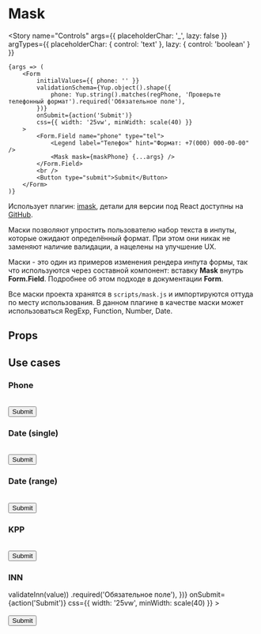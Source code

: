 
<Meta title="Standart / Mask" component={Mask} decorators={[centeredDecorator]} />

# Mask

<Story
    name="Controls"
    args={{ placeholderChar: '_', lazy: false }}
    argTypes={{ placeholderChar: { control: 'text' }, lazy: { control: 'boolean' } }}
>
    {args => (
        <Form
            initialValues={{ phone: '' }}
            validationSchema={Yup.object().shape({
                phone: Yup.string().matches(regPhone, 'Проверьте телефонный формат').required('Обязательное поле'),
            })}
            onSubmit={action('Submit')}
            css={{ width: '25vw', minWidth: scale(40) }}
        >
            <Form.Field name="phone" type="tel">
                <Legend label="Телефон" hint="Формат: +7(000) 000-00-00" />
                <Mask mask={maskPhone} {...args} />
            </Form.Field>
            <br />
            <Button type="submit">Submit</Button>
        </Form>
    )}
</Story>

Использует плагин: [imask](https://imask.js.org/), детали для версии под React доступны на [GitHub](https://github.com/uNmAnNeR/imaskjs/tree/master/packages/react-imask).

Маски позволяют упростить пользователю набор текста в инпуты, которые ожидают определённый формат. При этом они никак не заменяют наличие валидации, а нацелены на улучшение UX.

Маски - это один из примеров изменения рендера инпута формы, так что используются через составной компонент: вставку **Mask** внутрь **Form.Field**. Подробнее об этом подходе в документации **Form**.

Все маски проекта хранятся в `scripts/mask.js` и импортируются оттуда по месту использования. В данном плагине в качестве маски может использоваться RegExp, Function, Number, Date.

## Props

<ArgsTable story="Controls" />

## Use cases

### Phone

<Canvas>
    <Story name="Phone">
        <Form
            initialValues={{ phone: '' }}
            validationSchema={Yup.object().shape({
                phone: Yup.string().matches(regPhone, 'Проверьте телефонный формат').required('Обязательное поле'),
            })}
            onSubmit={action('Submit')}
            css={{ width: '25vw', minWidth: scale(40) }}
        >
            <Form.Field name="phone" type="tel">
                <Legend label="Телефон" hint="Формат: +7(000) 000-00-00" />
                <Mask mask={maskPhone} />
            </Form.Field>
            <br />
            <Button type="submit">Submit</Button>
        </Form>
    </Story>
</Canvas>

### Date (single)

<Canvas>
    <Story name="Date (single)">
        <Form
            initialValues={{ dateSingle: null }}
            validationSchema={Yup.object().shape({
                dateSingle: Yup.string().nullable().required('Обязательное поле'),
            })}
            onSubmit={action('Submit')}
            css={{ width: '25vw', minWidth: scale(40) }}
        >
            <Form.Field name="dateSingle">
                <Legend label="Одиночная дата" hint="Формат: dd.MM.yyyy" />
                <Mask mask={maskDateSingle} />
            </Form.Field>
            <br />
            <Button type="submit">Submit</Button>
        </Form>
    </Story>
</Canvas>

### Date (range)

<Canvas>
    <Story name="Date (range)">
        <Form
            initialValues={{ dateRange: null }}
            validationSchema={Yup.object().shape({
                dateRange: Yup.string().nullable().required('Обязательное поле'),
            })}
            onSubmit={action('Submit')}
            css={{ width: '25vw', minWidth: scale(40) }}
        >
            <Form.Field name="dateRange">
                <Legend label="Диапазон дат" hint="Формат: dd.MM.yyyy — dd.MM.yyyy" />
                <Mask mask="from - to" blocks={{ from: { mask: Date }, to: { mask: Date } }} />
            </Form.Field>
            <br />
            <Button type="submit">Submit</Button>
        </Form>
    </Story>
</Canvas>

### KPP

<Canvas>
    <Story name="KPP">
        <Form
            initialValues={{ kpp: '' }}
            validationSchema={Yup.object().shape({
                kpp: Yup.string().matches(regKpp, 'Проверьте формат КПП').required('Обязательное поле'),
            })}
            onSubmit={action('Submit')}
            css={{ width: '25vw', minWidth: scale(40) }}
        >
            <Form.Field name="kpp">
                <Legend label="КПП" hint="Формат: 0000AA000" />
                <Mask mask={maskKpp} />
            </Form.Field>
            <br />
            <Button type="submit">Submit</Button>
        </Form>
    </Story>
</Canvas>

### INN

<Canvas>
    <Story name="INN">
        <Form
            initialValues={{ inn: '' }}
            validationSchema={Yup.object().shape({
                inn: Yup.string()
                    .test('inn', 'Проверьте формат ИНН', value => validateInn(value))
                    .required('Обязательное поле'),
            })}
            onSubmit={action('Submit')}
            css={{ width: '25vw', minWidth: scale(40) }}
        >
            <Form.Field name="inn">
                <Legend label="ИНН" hint="Формат: 000000000099" />
                <Mask mask={maskInn} />
            </Form.Field>
            <br />
            <Button type="submit">Submit</Button>
        </Form>
    </Story>
</Canvas>
